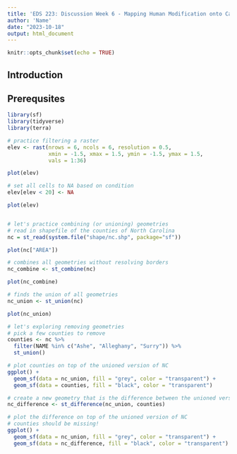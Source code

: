 ```yaml
---
title: 'EDS 223: Discussion Week 6 - Mapping Human Modification onto California Protected Areas'
author: 'Name'
date: "2023-10-18"
output: html_document
---
```


```r
knitr::opts_chunk$set(echo = TRUE)
```

## Introduction

## Prerequsites 

```r
library(sf)
library(tidyverse)
library(terra)

# practice filtering a raster
elev <- rast(nrows = 6, ncols = 6, resolution = 0.5,
             xmin = -1.5, xmax = 1.5, ymin = -1.5, ymax = 1.5,
             vals = 1:36)

plot(elev)

# set all cells to NA based on condition
elev[elev < 20] <- NA

plot(elev)


# let's practice combining (or unioning) geometries
# read in shapefile of the counties of North Carolina
nc = st_read(system.file("shape/nc.shp", package="sf"))

plot(nc["AREA"])

# combines all geometries without resolving borders
nc_combine <- st_combine(nc)

plot(nc_combine)

# finds the union of all geometries
nc_union <- st_union(nc)

plot(nc_union)

# let's exploring removing geometries
# pick a few counties to remove
counties <- nc %>%
  filter(NAME %in% c("Ashe", "Alleghany", "Surry")) %>%
  st_union()

# plot counties on top of the unioned version of NC
ggplot() +
  geom_sf(data = nc_union, fill = "grey", color = "transparent") +
  geom_sf(data = counties, fill = "black", color = "transparent")

# create a new geometry that is the difference between the unioned version of NC and the counties
nc_difference <- st_difference(nc_union, counties)

# plot the difference on top of the unioned version of NC
# counties should be missing!
ggplot() +
  geom_sf(data = nc_union, fill = "grey", color = "transparent") +
  geom_sf(data = nc_difference, fill = "black", color = "transparent")

```
